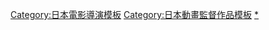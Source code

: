 {{Navbox
|name= 山內重保執導作品
|title= [[山內重保]]執導作品
|listclass = hlist
|group1 = 電視動畫
|list1 = 
* [[神通小精靈]]（1990年）
* [[花樣男子]]（1996年）
* [[IQ博士|怪博士與機器娃娃 (1997年版)]]（1997年）
* [[小魔女DoReMi|小魔女DoReMi ♯]]（2000年）
* [[甲蟲王者|甲蟲王者 森林居民的傳說]]（2005年）
* {{link-ja|再造人卡辛 Sins|キャシャーン Sins}}（2008年）
* [[食梦者玛莉|食夢者瑪莉]]（2011年）
* [[小鎮有你]]（2013年）
* [[演劇偶像]]「{{lang|ja|{{link-ja|アリスインデッドリースクール|アリスインデッドリースクール}}}}」（2021年）
|group2 = 電影動畫
|list2=
* [[聖鬥士星矢 眾神的激戰|聖鬥士星矢：眾神的激戰]]（1988年）
* [[聖鬥士星矢 真紅的少年傳說|聖鬥士星矢：真紅的少年傳說]]（1988年）
* {{link-ja|神通小精靈 (1991年電影)|まじかる☆タルるートくん (1991年の映画)|劇場版 神通小精靈}}（1991年）
* {{link-ja|七龍珠Z：燃燒!! 熱戰·烈戰·超激戰|ドラゴンボールZ 燃えつきろ!!熱戦・烈戦・超激戦}}（1993年）
* {{link-ja|七龍珠Z：兩人面臨危機！超戰士難以成眠|ドラゴンボールZ 危険なふたり!超戦士はねむれない}}（1994年）
* [[哭泣杀神|哭泣殺神 完結篇 無明流射]]（1994年）
* [[七龍珠Z 復活的融合!!悟空和達爾|七龍珠Z：復活的融合!! 悟空和達爾]]（1995年）
* [[七龍珠 最強之道|七龍珠：最強之道]]（1996年）
* [[花樣男子#劇場動畫|劇場版 花樣男子]]（1997年）
* {{lang|ja|[[IQ博士|怪博士與機器娃娃：アラレのびっくりバーン]]}}（1999年）
* [[數碼寶貝大冒險02#劇場版|劇場版 數碼寶貝大冒險02 前篇：數碼獸颶風登陸!!／後篇：超绝進化!!黄金的數碼裝甲]]（2000年）
* [[小魔女DoReMi#劇場版|Mo~tto！小魔女DoReMi 青蛙石的秘密]]（2001年）
* [[聖鬥士星矢 天界篇 序奏～overture～|聖鬥士星矢 天界篇 序奏 ～overture～]]（2004年）
|group3 = OVA
|list3=
* [[哭泣杀神|哭泣殺神4 雄首冬獄]]（1991年）
* {{link-ja|INFERIUS惑星戰史外傳 CONDITION GREEN|インフェリウス惑星戦史外伝 CONDITION GREEN}}（1991年）
* {{lang|ja|ドラゴンフィスト}}（1991年）
* [[哭泣杀神|哭泣殺神5 戰場的鬼子母神]]（1992年）
* [[七龍珠Z外傳 賽亞人滅絕計畫]]（1993年）
* [[快打旋風ZERO|快打旋風ZERO -THE ANIMATION-]]（2000年）
* {{link-ja|聖鬥士星矢 冥王黑帝斯篇|聖闘士星矢 冥王ハーデス編|聖鬥士星矢 冥王黑帝斯十二宮篇}}（2003年）
* [[今天開始談戀愛]]（2010年）
* [[劇偶像|劇偶像 Alice in Deadly School]]（2021年）
|below=
}}<noinclude>
{{Documentation}}
{{DEFAULTSORT:Yamauchi Shigeyasu}}
[[Category:日本電影導演模板]]
[[Category:日本動畫監督作品模板]]
[[Category:山內重保電影|*]]
</noinclude>